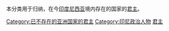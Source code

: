 本分类用于归纳，在今[[印度尼西亚|印度尼西亚]]境内存在的国家的[[君主|君主]]。

[[Category:已不存在的亚洲国家的君主|Category:已不存在的亚洲国家的君主]]
[[Category:印尼政治人物|Category:印尼政治人物]]
[[Category:印尼歷史|君主]]